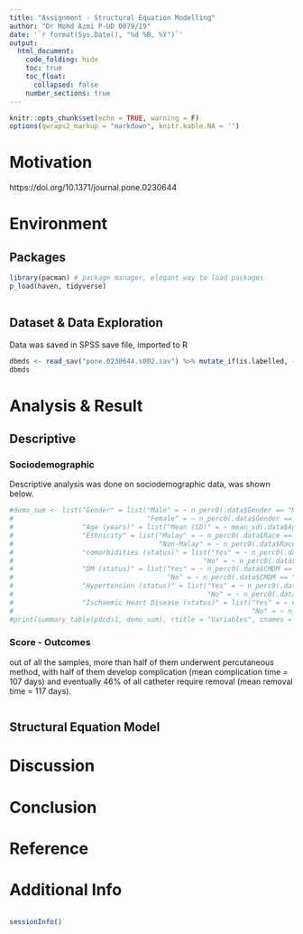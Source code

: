 ```yaml
---
title: "Assignment - Structural Equation Modelling"
author: "Dr Mohd Azmi P-UD 0079/19"
date: '`r format(Sys.Date(), "%d %B, %Y")`'
output: 
  html_document:
    code_folding: hide
    toc: true
    toc_float:
      collapsed: false
    number_sections: true
---
```



```r
knitr::opts_chunk$set(echo = TRUE, warning = F)
options(qwraps2_markup = "markdown", knitr.kable.NA = '')
```


# Motivation

https://doi.org/10.1371/journal.pone.0230644


# Environment

## Packages

```r
library(pacman) # package manager, elegant way to load packages
p_load(haven, tidyverse)  
       
```

## Dataset & Data Exploration

Data was saved in SPSS save file, imported to R

```r
dbmds <- read_sav("pone.0230644.s002.sav") %>% mutate_if(is.labelled, ~(as_factor(.)))
dbmds
```


# Analysis & Result

## Descriptive

### Sociodemographic

Descriptive analysis was done on sociodemographic data, was shown below. 

```r
#demo_sum <- list("Gender" = list("Male" = ~ n_perc0(.data$Gender == "Male"),
#                                 "Female" = ~ n_perc0(.data$Gender == "Female")),
#                 "Age (years)" = list("Mean (SD)" = ~ mean_sd(.data$Age, denote_sd = "paren")),
#                 "Ethnicity" = list("Malay" = ~ n_perc0(.data$Race == "Malay"),
#                                    "Non-Malay" = ~ n_perc0(.data$Race == "Non-Malay")),
#                 "comorbidities (status)" = list("Yes" = ~ n_perc0(.data$CM == "Yes"),
#                                               "No" = ~ n_perc0(.data$CM == "No")),
#                 "DM (status)" = list("Yes" = ~ n_perc0(.data$CMDM == "DM"),
#                                      "No" = ~ n_perc0(.data$CMDM == "No")),
#                 "Hypertension (status)" = list("Yes" = ~ n_perc0(.data$CMHPT == "HPT"),
#                                                "No" = ~ n_perc0(.data$CMHPT == "No")),
#                 "Ischaemic Heart Disease (status)" = list("Yes" = ~ n_perc0(.data$CMIHD == "IHD"),
#                                                           "No" = ~ n_perc0(.data$CMIHD == "No")))
#print(summary_table(pdcds1, demo_sum), rtitle = "Variables", cnames = c("Mean (SD) / n (%)"))
```


### Score - Outcomes

out of all the samples, more than half of them underwent percutaneous method, with half of them develop complication (mean complication time = 107 days) and eventually 46% of all catheter require removal (mean removal time = 117 days).

```r

```


## Structural Equation Model


# Discussion



# Conclusion

# Reference


# Additional Info

```r

```




```r
sessionInfo()
```

